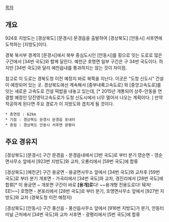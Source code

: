 [[목차]]
== 개요 ==
924호 지방도는 [경상북도] [문경시] 문경읍을 출발하여 [경상북도] [안동시] 서후면에 도착하는 [지방도]이다. 

경북 북서부 경계의 [문경시]에서 북부 중심도시인 [안동시]를 횡으로 잇는 도로로 많은구간에서 [34번 국도]와 함께 달린다. 예천군 호명면 일부 구간은 구 34번 국도이다. 하지만 [34번 국도]와 달리 예천읍내를 통과하지는 않는 것이 차이점.

참고로 이 도로는 경북도청 이전 예정지 바로 북쪽을 지난다. 이곳은 "도청 신도시" 건설이 예정되어 있는 곳. 경상북도에선 계속해서 [중부내륙고속도로] 와 [중앙고속도로]를 잇는 새로운 고속도로 건설 떡밥을 내놓고 있는데, [* 2015년 개통되어 상주-안동을 연결할 예정인 당진영덕고속도로가 도청 신도시에서 너무 멀어서 나오는 계획이다. ] 만약 착공하게 된다면 주요 경로가 이 지방도와 겹치게 될 것이다.

 * 총연장 : 62km 
 * 기점 : 경상북도 문경시 문경읍 포내리
 * 종점 : 경상북도 안동시 서후면 광평리

== 주요 경유지 ==
[경상북도] [문경시] 구간
문경읍 - 문경읍내에서 [3번 국도]로 부터 분기
영순면 - 영순면사무소 앞에서 [923번 지방도]와 교차, 오룡리에서 [59번 국도]에 합류

[경상북도] [예천군] 구간
용궁면 - 용궁면사무소 앞에서 [34번 국도]와 교차후 [59번 국도]로 부터 분기
개포면 - 가곡리에서 [34번 국도]와 교차, 경진리에서 [28번 국도]에 합류[* 이 용궁면 ~ 개포면 구간이 바로 '''[용개]로'''다! ~~용개형 전용도로다! 뒈져! EE!~~]
호명면 - 본포리에서 [28번 국도]로 부터 분기, 호명면사무소 앞에서 [927번 지방도]와 교차 (경북도청 이전 예정지)

[경상북도] [안동시] 구간
풍산읍 - 풍산읍사무소 앞에서 [916번 지방도]가 분기, 안동터미널 근처에서 [34번 국도]와 교차
서후면 - 광평리에서 [5번 국도]에 합류
